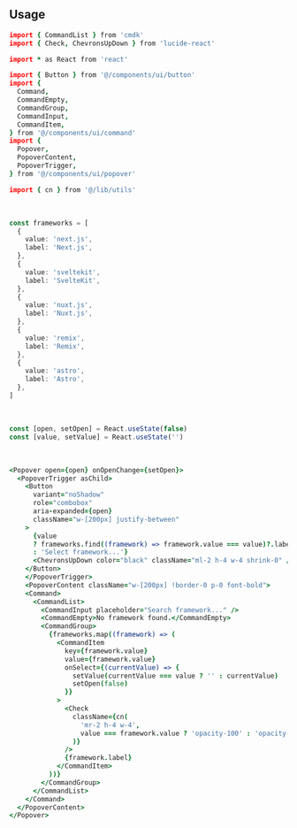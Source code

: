 ```coffeescript file=<rootDir>/src/components/ui/combobox.tsx title="components/ui/combobox.tsx"
```

<br />

## Usage

```coffeescript
import { CommandList } from 'cmdk'
import { Check, ChevronsUpDown } from 'lucide-react'

import * as React from 'react'

import { Button } from '@/components/ui/button'
import {
  Command,
  CommandEmpty,
  CommandGroup,
  CommandInput,
  CommandItem,
} from '@/components/ui/command'
import {
  Popover,
  PopoverContent,
  PopoverTrigger,
} from '@/components/ui/popover'

import { cn } from '@/lib/utils'
```

<br />

```ts
const frameworks = [
  {
    value: 'next.js',
    label: 'Next.js',
  },
  {
    value: 'sveltekit',
    label: 'SvelteKit',
  },
  {
    value: 'nuxt.js',
    label: 'Nuxt.js',
  },
  {
    value: 'remix',
    label: 'Remix',
  },
  {
    value: 'astro',
    label: 'Astro',
  },
]
```

<br />

```ts
const [open, setOpen] = React.useState(false)
const [value, setValue] = React.useState('')
```

<br />

```coffeescript
<Popover open={open} onOpenChange={setOpen}>
  <PopoverTrigger asChild>
    <Button
      variant="noShadow"
      role="combobox"
      aria-expanded={open}
      className="w-[200px] justify-between"
    >
      {value
      ? frameworks.find((framework) => framework.value === value)?.label
      : 'Select framework...'}
      <ChevronsUpDown color="black" className="ml-2 h-4 w-4 shrink-0" />
    </Button>
    </PopoverTrigger>
    <PopoverContent className="w-[200px] !border-0 p-0 font-bold">
    <Command>
      <CommandList>
        <CommandInput placeholder="Search framework..." />
        <CommandEmpty>No framework found.</CommandEmpty>
        <CommandGroup>
          {frameworks.map((framework) => (
            <CommandItem
              key={framework.value}
              value={framework.value}
              onSelect={(currentValue) => {
                setValue(currentValue === value ? '' : currentValue)
                setOpen(false)
              }}
            >
              <Check
                className={cn(
                  'mr-2 h-4 w-4',
                  value === framework.value ? 'opacity-100' : 'opacity-0',
                )}
              />
              {framework.label}
            </CommandItem>
          ))}
        </CommandGroup>
      </CommandList>
    </Command>
  </PopoverContent>
</Popover>
```